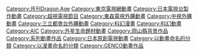{{DEFAULTSORT:Tenchi Muyou}}
[[Category:月刊Dragon_Age|Category:月刊Dragon Age]]
[[Category:東京電視網動畫|Category:東京電視網動畫]]
[[Category:日本電視台製作動畫|Category:日本電視台製作動畫]]
[[Category:超視電視節目|Category:超視電視節目]]
[[Category:東森電視外購動畫|Category:東森電視外購動畫]]
[[Category:中視外購動畫|Category:中視外購動畫]]
[[Category:三立都會台外購動畫|Category:三立都會台外購動畫]]
[[Category:科幻漫畫|Category:科幻漫畫]]
[[Category:科幻動畫|Category:科幻動畫]]
[[Category:AIC|Category:AIC]]
[[Category:外星生命題材動畫|Category:外星生命題材動畫]]
[[Category:岡山縣背景作品|Category:岡山縣背景作品]]
[[Category:系列動畫作品|Category:系列動畫作品]]
[[Category:日本原創電視動畫|Category:日本原創電視動畫]]
[[Category:以動畫命名的分類|Category:以動畫命名的分類]]
[[Category:以漫畫命名的分類|Category:以漫畫命名的分類]]
[[Category:GENCO動畫作品|Category:GENCO動畫作品]]
